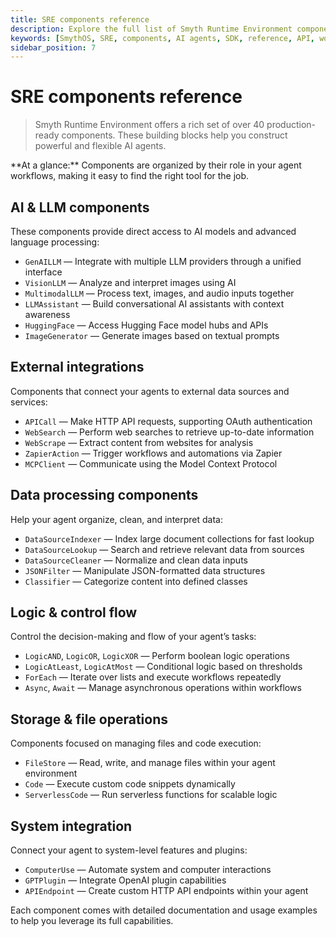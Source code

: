 ```yaml
---
title: SRE components reference
description: Explore the full list of Smyth Runtime Environment components available for building AI agents, organized by category.
keywords: [SmythOS, SRE, components, AI agents, SDK, reference, API, workflow]
sidebar_position: 7
---
```


# SRE components reference

> Smyth Runtime Environment offers a rich set of over 40 production-ready components. These building blocks help you construct powerful and flexible AI agents.

<InfoCallout>
**At a glance:**  
Components are organized by their role in your agent workflows, making it easy to find the right tool for the job.
</InfoCallout>

<Divider />

## AI & LLM components

These components provide direct access to AI models and advanced language processing:

- `GenAILLM` — Integrate with multiple LLM providers through a unified interface  
- `VisionLLM` — Analyze and interpret images using AI  
- `MultimodalLLM` — Process text, images, and audio inputs together  
- `LLMAssistant` — Build conversational AI assistants with context awareness  
- `HuggingFace` — Access Hugging Face model hubs and APIs  
- `ImageGenerator` — Generate images based on textual prompts  

## External integrations

Components that connect your agents to external data sources and services:

- `APICall` — Make HTTP API requests, supporting OAuth authentication  
- `WebSearch` — Perform web searches to retrieve up-to-date information  
- `WebScrape` — Extract content from websites for analysis  
- `ZapierAction` — Trigger workflows and automations via Zapier  
- `MCPClient` — Communicate using the Model Context Protocol  

## Data processing components

Help your agent organize, clean, and interpret data:

- `DataSourceIndexer` — Index large document collections for fast lookup  
- `DataSourceLookup` — Search and retrieve relevant data from sources  
- `DataSourceCleaner` — Normalize and clean data inputs  
- `JSONFilter` — Manipulate JSON-formatted data structures  
- `Classifier` — Categorize content into defined classes  

## Logic & control flow

Control the decision-making and flow of your agent’s tasks:

- `LogicAND`, `LogicOR`, `LogicXOR` — Perform boolean logic operations  
- `LogicAtLeast`, `LogicAtMost` — Conditional logic based on thresholds  
- `ForEach` — Iterate over lists and execute workflows repeatedly  
- `Async`, `Await` — Manage asynchronous operations within workflows  

## Storage & file operations

Components focused on managing files and code execution:

- `FileStore` — Read, write, and manage files within your agent environment  
- `Code` — Execute custom code snippets dynamically  
- `ServerlessCode` — Run serverless functions for scalable logic  

## System integration

Connect your agent to system-level features and plugins:

- `ComputerUse` — Automate system and computer interactions  
- `GPTPlugin` — Integrate OpenAI plugin capabilities  
- `APIEndpoint` — Create custom HTTP API endpoints within your agent  

Each component comes with detailed documentation and usage examples to help you leverage its full capabilities.

<Divider />
